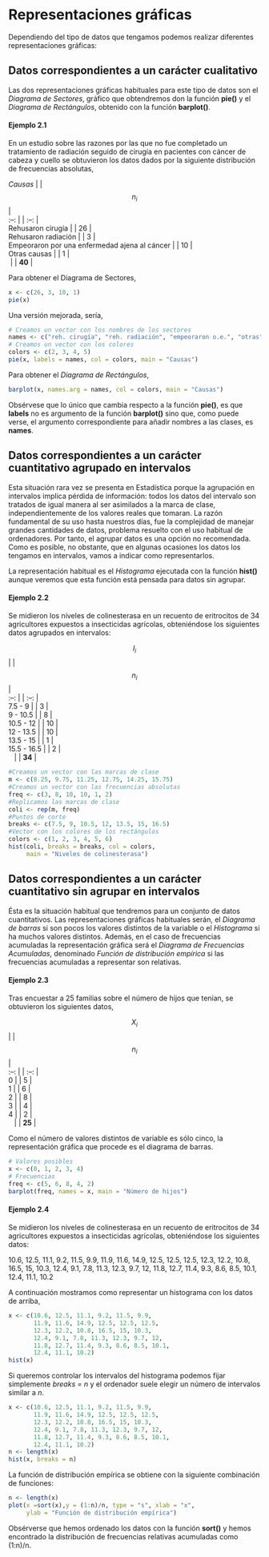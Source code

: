 
# Representaciones gráficas

Dependiendo del tipo de datos que tengamos podemos realizar diferentes representaciones gráficas:

## Datos correspondientes a un carácter cualitativo

Las dos representaciones gráficas habituales para este tipo de datos son el _Diagrama de Sectores_, gráfico que obtendremos don la función __pie()__ y el _Diagrama de Rectángulos_, obtenido con la función __barplot()__.


<!--sec data-title="Ejemplo 2.1" data-id="ej2_1" data-show=false ces-->
#### Ejemplo 2.1

En un estudio sobre las razones por las que no fue completado un tratamiento de radiación seguido de cirugía en pacientes con cáncer de cabeza y cuello se obtuvieron los datos dados por la siguiente distribución de frecuencias absolutas,

| _Causas_ | | $$n_{i}$$ |
| :--: | | :--: |
| Rehusaron cirugía | | 26 |
| Rehusaron radiación | | 3 |
| Empeoraron por una enfermedad ajena al cáncer | | 10 |
| Otras causas | | 1 |
|  | | __40__ |

Para obtener el Diagrama de Sectores,

```r
x <- c(26, 3, 10, 1)
pie(x)

```

Una versión mejorada, sería,

 
```r
# Creamos un vector con los nombres de los sectores
names <- c("reh. cirugía", "reh. radiación", "empeoraron o.e.", "otras")
# Creamos un vector con los colores
colors <- c(2, 3, 4, 5)
pie(x, labels = names, col = colors, main = "Causas")

```

Para obtener el _Diagrama de Rectángulos_,
```r
barplot(x, names.arg = names, col = colors, main = "Causas")

```

Obsérvese que lo único que cambia respecto a la función __pie()__, es que __labels__ no es argumento de la función __barplot()__ sino que, como puede verse, el argumento correspondiente para añadir nombres a las clases, es __names__.
<!--endsec-->


## Datos correspondientes a un carácter cuantitativo agrupado en intervalos

Esta situación rara vez se presenta en Estadística porque la agrupación en intervalos implica pérdida de información: todos los datos del intervalo son tratados de igual manera al ser asimilados a la marca de clase, independientemente de los valores reales que tomaran. La razón fundamental de su uso hasta nuestros días, fue la complejidad de manejar grandes cantidades de datos, problema resuelto con el uso habitual de ordenadores. Por tanto, el agrupar datos es una opción no recomendada. Como es posible, no obstante, que en algunas ocasiones los datos los tengamos en intervalos, vamos a indicar como representarlos.

La representación habitual es el _Histograma_ ejecutada con la función __hist()__ aunque veremos que esta función está pensada para datos sin agrupar.



<!--sec data-title="Ejemplo 2.2" data-id="ej2_2" data-show=false ces-->
#### Ejemplo 2.2

Se midieron los niveles de colinesterasa en un recuento de eritrocitos de 34 agricultores expuestos a insecticidas agrícolas, obteniéndose los siguientes datos agrupados en intervalos:


| $$I_{i}$$ | | $$n_{i}$$ |
| :--: | | :--: |
| 7.5 - 9 | | 3 |
| 9 - 10.5 | | 8 |
| 10.5 - 12 | | 10 |
| 12 - 13.5 | | 10 |
| 13.5 - 15 | | 1 |
| 15.5 - 16.5 | | 2 |
|    | | __34__ |

```r
#Creamos un vector con las marcas de clase
m <- c(8.25, 9.75, 11.25, 12.75, 14.25, 15.75)
#Creamos un vector con las frecuencias absolutas
freq <- c(3, 8, 10, 10, 1, 2)
#Replicamos las marcas de clase
coli <- rep(m, freq)
#Puntos de corte
breaks <- c(7.5, 9, 10.5, 12, 13.5, 15, 16.5)
#Vector con los colores de los rectángulos
colors <- c(1, 2, 3, 4, 5, 6)
hist(coli, breaks = breaks, col = colors,
     main = "Niveles de colinesterasa")

```

<!--endsec-->



## Datos correspondientes a un carácter cuantitativo sin agrupar en intervalos

Ésta es la situación habitual que tendremos para un conjunto de datos cuantitativos. Las representaciones gráficas habituales serán, el _Diagrama de barras_ si son pocos los valores distintos de la variable o el _Histograma_ si ha muchos valores distintos. Además, en el caso de frecuencias acumuladas la representación gráfica será el _Diagrama de Frecuencias Acumuladas_, denominado _Función de distribución empírica_ si las frecuencias acumuladas a representar son relativas.

<!--sec data-title="Ejemplo 2.3" data-id="ej2_3" data-show=false ces-->
#### Ejemplo 2.3

Tras encuestar a 25 familias sobre el número de hijos que tenían, se obtuvieron los siguientes datos,

| $$X_{i}$$ | | $$n_{i}$$ |
| :--: | | :--: |
| 0 | | 5 |
| 1 | | 6 |
| 2 | | 8 |
| 3 | | 4 |
| 4 | | 2 |
|    | | __25__ |

Como el número de valores distintos de variable es sólo cinco, la representación gráfica que procede es el diagrama de barras.

```r
# Valores posibles
x <- c(0, 1, 2, 3, 4)
# Frecuencias 
freq <- c(5, 6, 8, 4, 2)
barplot(freq, names = x, main = "Número de hijos")


```

<!--endsec-->


<!--sec data-title="Ejemplo 2.4" data-id="ej2_4" data-show=false ces-->

#### Ejemplo 2.4

Se midieron los niveles de colinesterasa en un recuento de eritrocitos de 34 agricultores expuestos a insecticidas agrícolas, obteniéndose los siguientes datos:

10.6, 12.5, 11.1, 9.2, 11.5, 9.9, 11.9, 11.6, 14.9, 12.5, 12.5, 12.5, 12.3, 12.2, 10.8, 16.5, 15, 10.3, 12.4, 9.1, 7.8, 11.3, 12.3, 9.7, 12, 11.8, 12.7, 11.4, 9.3, 8.6, 8.5, 10.1, 12.4, 11.1, 10.2

A continuación mostramos como representar un histograma con los datos de arriba,

```r
x <- c(10.6, 12.5, 11.1, 9.2, 11.5, 9.9, 
       11.9, 11.6, 14.9, 12.5, 12.5, 12.5,
       12.3, 12.2, 10.8, 16.5, 15, 10.3, 
       12.4, 9.1, 7.8, 11.3, 12.3, 9.7, 12,
       11.8, 12.7, 11.4, 9.3, 8.6, 8.5, 10.1,
       12.4, 11.1, 10.2)
hist(x)

```

Si queremos controlar los intervalos del histograma podemos fijar simplemente _breaks = n_ y el ordenador suele elegir un número de intervalos similar a _n_.

```r
x <- c(10.6, 12.5, 11.1, 9.2, 11.5, 9.9, 
       11.9, 11.6, 14.9, 12.5, 12.5, 12.5,
       12.3, 12.2, 10.8, 16.5, 15, 10.3, 
       12.4, 9.1, 7.8, 11.3, 12.3, 9.7, 12,
       11.8, 12.7, 11.4, 9.3, 8.6, 8.5, 10.1,
       12.4, 11.1, 10.2)
n <- length(x)
hist(x, breaks = n)

```

La función de distribución empírica se obtiene con la siguiente combinación de funciones:

```r
n <- length(x)
plot(x =sort(x),y = (1:n)/n, type = "s", xlab = "x",
     ylab = "Función de distribución empírica")

```

Obsérverse que hemos ordenado los datos con la función __sort()__ y hemos encontrado la distribución de frecuencias relativas acumuladas como (1:n)/n. 

<!--endsec-->

